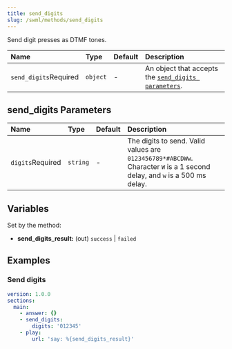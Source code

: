 ```yaml
---
title: send_digits
slug: /swml/methods/send_digits
---
```


Send digit presses as DTMF tones.

| Name                                                        | Type     | Default | Description                                                                     |
|:------------------------------------------------------------|:---------|:--------|:--------------------------------------------------------------------------------|
| `send_digits`<span className="required-arg">Required</span> | `object` | -       | An object that accepts the [`send_digits parameters`](#send_digits-parameters). |

## **send_digits Parameters**

| Name                                                   | Type     | Default | Description                                                                                                              |
|:-------------------------------------------------------|:---------|:--------|:-------------------------------------------------------------------------------------------------------------------------|
| `digits`<span className="required-arg">Required</span> | `string` | -       | The digits to send. Valid values are `0123456789*#ABCDWw`. Character `W` is a 1 second delay, and `w` is a 500 ms delay. |

## **Variables**

Set by the method:

- **send_digits_result:** (out) `success` | `failed`

## **Examples**

### Send digits

```yaml andJson
version: 1.0.0
sections:
  main:
    - answer: {}
    - send_digits:
        digits: '012345'
    - play:
        url: 'say: %{send_digits_result}'
```
